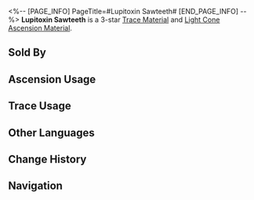 <%-- [PAGE_INFO]
PageTitle=#Lupitoxin Sawteeth#
[END_PAGE_INFO] --%>
{{Item Infobox
|id          = 110182
|image       = Item Lupitoxin Sawteeth.png{{subst:void|<!--$UPLOAD:<<SpriteOutput/ItemFigures/110182.png>-<Item Lupitoxin Sawteeth.png>-<Item Icons>>-->}}
|type        = Trace Material
|type2       = Light Cone Ascension Material
|invCategory = Upgrade Materials
|rarity      = 3
|effect      = 
|description = Blood-sucking sharp fangs left behind during the borisin conquests. Used to level up Traces moderately for {{Color|h|Destruction}} characters.
|source1     = [[Calyx (Crimson): Bud of Destruction (Scalegorge Waterscape)]]
|source2     = [[Omni-Synthesizer]] &mdash; Material Synthesis
|source3     = [[Embers Exchange]]
|source4     = [[Omni-Synthesizer]] &mdash; Material Exchange
}}
{{Description|Borisin consider their teeth as a warrior's blade and weapon.<br />A maddening impulse flows through the borisin blood. Fueled by Lupitoxin, they rend their enemies with their sawteeth and suck their blood, and are undefeated.<br /><br />''"O, Brood Lord, grant us steel skin and bones."''}}
'''Lupitoxin Sawteeth''' is a 3-star [[Trace Material]] and [[Light Cone Ascension Material]].

==Sold By==
{{Shop Availability}}

==Ascension Usage==
{{Ascension Usage}}

==Trace Usage==
{{Trace Usage}}

==Other Languages==
{{Other Languages
|en   = Lupitoxin Sawteeth
|zhs  = 狼毒锯牙
|zht  = 狼毒鋸牙
|ja   = 狼毒の牙
|ko   = 늑대 독 송곳니
|es   = Diente serrado con lupitoxina
|fr   = Dent pointue riche en lupitoxine
|ru   = Люпотоксичные клыки
|th   = Lupitoxin Sawteeth
|vi   = Răng Sói Độc
|de   = Sägezähne mit Lupitoxin
|id   = Lupitoxin Sawteeth
|pt   = Dente de Serra com Lupitoxina
}}

==Change History==
{{Change History|2.0}}

==Navigation==
{{Upgrade Material Navbox}}
